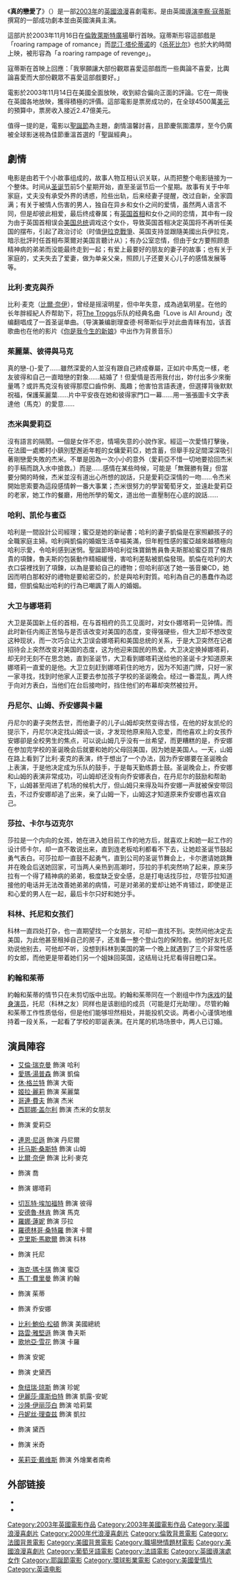 {{noteTA
|T=zh-hans:真爱至上;zh-hk:真的戀愛了;zh-tw:愛是您·愛是我;
|G1=Show
|G2=Movie
|G3=PP
|1=zh-tw:喬;zh-cn:乔;zh-hk:祖;
|2=zh-tw:卡羅;zh-hk:卡露;zh-cn:卡罗尔;
|3=zh-cn:理查德·柯蒂斯; zh-hant:李察·寇蒂斯;
}}
{{unreferenced|time=2009-08-16}} 
{{RoughTranslation}}
{{Infobox Film
| name           = 真爱至上
| original_name  = ''Love Actually''
| cn_name        = 真爱至上
| hk_name        = 真的戀愛了
| tw_name        = 愛是您·愛是我
| image          = <!-- 檔案不存在 Love_Actually_movie.jpg ，可從英文維基百科取得 -->
| director       = [[李察·寇蒂斯|李察·寇蒂斯]]
| producer       = Tim Bevan<br />Liza Chasin<br />Eric Fellner<br />Debra Hayward<br />Duncan Kenworthy
| writer         = 李察·寇蒂斯
| starring       = [[艾倫·瑞克曼|艾倫·瑞克曼]]<br />[[比·乃爾|比爾·奈伊]]<br />[[哥連·費夫|哥連·費夫]]<br />[[愛瑪·湯普森|愛瑪·湯普森]]<br />[[休·格兰特|休·格兰特]]<br />[[羅娜·蓮妮|羅娜·蓮妮]]<br />[[連恩·尼遜|連恩·尼遜]]<br />{{link-en|瑪婷·麥吉俊|Martine McCutcheon}} [[托马斯·桑斯特|托马斯·桑斯特]]
| distributor    = [[環球影業|環球影業]]
| released       = {{film date|2003|11|14|美國|2003|11|21|英國|2003|12|4|香港|2003|12|5|新加坡|2004|2|13|臺灣}}
| runtime        = 135 分鐘
| country        = {{UK}}
| language       = [[英語|英語]]
| imdb_id        = 0314331
}}

《'''真的戀愛了'''》（{{lang-en|''Love Actually''}}）是一部[[2003年電影|2003年]]的[[英國電影|英國]][[愛情片|浪漫]]喜劇電影。是由英國[[電影導演|導演]][[李察·寇蒂斯|李察·寇蒂斯]]撰寫的一部成功劇本並由英國演員主演。

這部片於2003年11月16日在[[倫敦|倫敦]][[萊斯特廣場|萊斯特廣場]]舉行首映。寇蒂斯形容這部戲是「roaring rampage of romance」而[[昆汀·塔伦蒂诺|昆汀·塔伦蒂诺]]的《[[杀死比尔|杀死比尔]]》也於大約時間上映，被形容為「a roaring rampage of revenge」。

寇蒂斯在首映上回應：「我寧願讓大部份觀眾喜愛這部戲而一些輿論不喜愛，比輿論喜愛而大部份觀眾不喜愛這部戲要好。」

電影於2003年11月14日在美國全面放映，收到綜合偏向正面的評論。它在一周後在英國各地放映，獲得積極的評價。這部電影是票房成功的，在全球4500萬[[美元|美元]]的預算中，票房收入接近2.47億美元。

值得一提的是，電影以[[聖誕節|聖誕節]]為主題，劇情溫馨討喜，且節慶氛圍濃厚，至今仍廣被全球影迷視為佳節重溫首選的「聖誕經典」。

== 劇情 ==
电影是由若干个小故事组成的，故事人物互相认识关联，从而把整个电影链接为一个整体。时间从[[圣诞节|圣诞节]]前5个星期开始，直至圣诞节后一个星期。故事有关于中年家庭，丈夫没有承受外界的诱惑，险些出轨，后来经妻子提醒，改过自新，全家圆满；有关于被情人伤害的男人，独自在异乡和女仆之间的爱情，虽然两人语言不同，但是却彼此相爱，最后终成眷属；有[[英国首相|英国首相]]和女仆之间的恋情，其中有一段为由于英国首相误会[[美国总统|美国总统]]调戏这个女仆，导致英国首相决定英国将不再听任美国的摆布，引起了政治讨论（时值[[伊拉克戰爭|伊拉克戰爭]]、英国支持並跟隨美國出兵伊拉克，暗示批評时任首相布萊爾对美国言聽计从）；有办公室恋情，但由于女方要照顾患精神病的弟弟而没能最终走到一起；有爱上最要好的朋友的妻子的故事；也有关于家庭的，丈夫失去了爱妻，做为单亲父亲，照顾儿子还要关心儿子的感情发展等等。

=== 比利·麦克與乔 ===
比利·麦克（[[比·乃爾|比爾·奈伊]]），曾经是摇滚明星，但中年失意，成為過氣明星。在他的长年胖經紀人乔帮助下，将[[The_Troggs|The Troggs]]乐队的经典名曲「Love is All Around」改编翻唱成了一首圣诞单曲。（导演兼编剧理查德·柯蒂斯似乎对此曲青睐有加，该首歌曲也在他的影片《[[你是我今生的新娘|你是我今生的新娘]]》中出作为背景音乐）

=== 茱麗葉、彼得與马克 ===
真的戀-{}-愛了……雖然深愛的人並沒有跟自己終成眷屬，正如片中馬克一樣，老友彼得和自己一直暗戀的對象……結婚了！但愛情是否用我付出，妳付出多少來衡量嗎？或許馬克沒有彼得那麼口齒伶俐、風趣；他害怕言語表達，但選擇背後默默祝福，保護茱麗葉……片中平安夜在她和彼得家門口一幕……用一張張圖卡文字表達他（馬克）的愛意……

=== 杰米與愛莉亞 ===
沒有語言的隔閡。一個是女伴不忠，情場失意的小說作家。經這一次愛情打擊後，在法國一處鄉村小鎮別墅邂逅年輕的女傭愛莉亞，她含蓄，但舉手投足間深深吸引著剛戀愛失敗的杰米。不單是因為一次小小的意外（愛莉亞不惜一切地要拾回杰米的手稿而跳入水中搶救。）而是……感情在某些時候，可能是「無聲勝有聲」但當要分開的時候，杰米並沒有道出心所想的說話，只是愛莉亞深情的一吻……令杰米開始思索要為這段感情幹一番大事業；杰米很努力的學習葡萄牙文，並遠赴愛莉亞的老家，她工作的餐廳，用他所學的葡文，道出他一直壓制在心底的說話……

=== 哈利、凯伦与蜜亞 ===
哈利是一間設計公司經理；蜜亞是她的新祕書；哈利的妻子凱倫是在家照顧孩子的全職家庭主婦。哈利與凱倫的婚姻生活幸福美滿，但年輕性感的蜜亞越來越積極向哈利示愛，令哈利感到迷惘。聖誕節時哈利從珠寶銷售員魯夫斯那給蜜亞買了條昂貴的項鍊，魯夫斯的包裝動作精細緩慢，害哈利差點被凱倫發現。凱倫在哈利的大衣口袋裡找到了項鍊，以為是要給自己的禮物；但哈利卻送了她一張音樂CD，她因而明白那較好的禮物是要給密亞的，於是與哈利對質。哈利為自己的愚蠢作為認錯，但凱倫點出哈利的行為已嘲諷了兩人的婚姻。

=== 大卫与娜塔莉 ===
大卫是英国新上任的首相，在与首相府的员工见面时，对女仆娜塔莉一见钟情。而此时新任内阁正苦恼与是否该改变对美国的态度，变得强硬些，但大卫却不想改变这种现状，而一次巧合让大卫误会娜塔莉和美国总统的关系，于是大卫突然在记者招待会上突然改变对美国的态度，这为他迎来国民的热爱。大卫决定换掉娜塔莉，却无时无刻不在思念她，直到圣诞节，大卫看到娜塔莉送给他的圣诞卡才知道原来娜塔莉一直爱的是他。大卫立刻赶到娜塔莉住的地方，因为不知道门牌，只好一家一家寻找，找到时他家人正要去参加孩子学校的圣诞晚会。经过一番混乱，两人终于向对方表白，当他们在台后接吻时，挡住他们的布幕却突然被拉开。

=== 丹尼尔、山姆、乔安娜與卡羅 ===
丹尼尔的妻子突然去世，而他妻子的儿子山姆却突然变得古怪，在他的好友凯伦的提示下，丹尼尔决定找山姆谈一谈，才发现他原来陷入恋爱，而他喜欢上的女孩乔安娜卻是全校男生的焦点，可以说山姆几乎没有一丝希望，而更糟糕的是，乔安娜在参加完学校的圣诞晚会后就要和她的父母回美国，因为她是美国人。一天，山姆在路上看到了比利·麦克的表演，终于想出了一个办法，因为乔安娜要在圣诞晚会上表演，于是他决定成为乐队的鼓手，于是每天勤练爵士鼓。圣诞晚会上，乔安娜和山姆的表演非常成功，可山姆却还没有向乔安娜表白，在丹尼尔的鼓励和帮助下，山姆甚至闯进了机场的候机大厅，但山姆只来得及叫乔安娜一声就被保安带回去，不过乔安娜却追了出来，亲了山姆一下，山姆这才知道原来乔安娜也喜欢自己。

=== 莎拉、卡尔与迈克尔 ===
莎拉是一个内向的女孩，她在进入她目前工作的地方后，就喜欢上和她一起工作的设计师卡尔，却一直不敢说出来，直到连老板哈利都看不下去，让她趁圣诞节鼓起勇气表白。可莎拉却一直鼓不起勇气，直到公司的圣诞节舞会上，卡尔邀请她跳舞并在晚会后送她回家，可当两人亲热到高潮时，莎拉的手机突然响了起来，原来莎拉有一个得了精神病的弟弟，极度缺乏安全感，总是打电话找莎拉，尽管莎拉知道接他的电话并无法改善她弟弟的病情，可是对弟弟的爱却让她不肯错过，即使是正和心爱的男人在一起，最后卡尔只好和她分手。

=== 科林、托尼和女孩们 ===
科林一直四处打杂，也一直期望找一个女朋友，可却一直找不到。突然间他决定去美国，为此他甚至租掉自己的房子，还准备一整个登山包的保险套。他的好友托尼劝说他别去，可他却不听，没想到科林到美国的第一个晚上就遇到了三个非常性感的女郎，而他更是带着她们另一个姐妹回英国，这结局让托尼看得目瞪口呆。

=== 約翰和茱蒂 ===
約翰和茱蒂的情节只在未剪切版中出现。約翰和茱蒂同在一个剧组中作为[[床戏|床戏]]的[[替身演员|替身演员]]，托尼（科林之友）同样也是该剧组的成员（可能是灯光助理）。尽管約翰和茱蒂工作性质低俗，但是他们能够坦然相处，并能投机交谈。两者小心谨慎地维持着一段关系，一起看了学校的耶诞表演。在片尾的机场场景中，两人已订婚。

== 演員陣容 ==
*[[艾倫·瑞克曼|艾倫·瑞克曼]] 飾演 哈利
*[[愛瑪·湯普森|愛瑪·湯普森]] 飾演 凱倫
*[[休·格兰特|休·格兰特]] 飾演 大衛
*[[姬拉·麗莉|姬拉·麗莉]] 飾演 茱麗葉
*[[哥連·費夫|哥連·費夫]] 飾演 杰米
*[[西耶娜·盖尔利|西耶娜·盖尔利]] 飾演 杰米的女朋友
*{{link-en|露夏·夢妮|Lúcia Moniz}} 飾演 愛莉亞
*[[連恩·尼遜|連恩·尼遜]] 飾演 丹尼爾
*[[托马斯·桑斯特|托马斯·桑斯特]] 飾演 山姆
*[[比·乃爾|比爾·奈伊]] 飾演 比利·麥克
*{{link-en|葛瑞格·費雪|Gregor Fisher}} 飾演 喬
*{{link-en|瑪婷·麥吉俊|Martine McCutcheon}} 飾演 娜塔莉
*[[切瓦特·埃加福特|切瓦特·埃加福特]] 飾演 彼得
*[[安德魯·林肯|安德魯·林肯]] 飾演 馬克
*[[羅娜·蓮妮|羅娜·蓮妮]] 飾演 莎拉
*[[羅德林哥·桑特羅|羅德林哥·桑特羅]] 飾演 卡爾
*[[克里斯·馬歇爾|克里斯·馬歇爾]] 飾演 科林
*{{link-en|阿卜杜勒·薩里斯|Abdul Salis}} 飾演 托尼
*[[海克·瑪卡琪|海克·瑪卡琪]] 飾演 蜜亞
*[[馬丁·費里曼|馬丁·費里曼]] 飾演 約翰
*{{link-en|喬安娜·佩吉|Joanna Page}} 飾演 茱蒂
*{{link-en|奧莉維亞·奧爾森|Olivia Olson}} 飾演 乔安娜
*[[比利·鮑伯·松頓|比利·鮑伯·松頓]] 飾演 美國總統
*[[路雲·雅堅遜|路雲·雅堅遜]] 飾演 魯夫斯
*[[歌地亞·雪花|歌地亞·雪花]] 飾演 卡羅
*{{link-en|妮娜·索桑亞|Nina Sosanya}} 飾演 安妮
*{{link-en|伊凡娜·米莉瑟維克|Ivana Miličević}} 飾演 史黛西
*[[詹纽瑞·琼斯|詹纽瑞·琼斯]] 飾演 珍妮
*[[伊麗莎·庫斯伯特|伊麗莎·庫斯伯特]] 飾演 凱露-安妮
*[[沙隆·伊丽莎白|沙隆·伊丽莎白]] 飾演 哈莉葉
*[[丹妮丝·理查兹|丹妮丝·理查兹]] 飾演 凱拉
*{{link-en|莉莉·帕浦威爾|Lulu Popplewell}} 飾演 黛西
*{{link-en|馬庫斯·布里斯托克|Marcus Brigstocke}} 飾演 米奇
*[[茱莉亚·戴维斯|茱莉亚·戴维斯]] 飾演 外燴業者南希

== 外部链接 ==
* {{official|http://www.loveactually.com/}}
* {{imdb title|id=0314331|title=真爱至上}}

{{Richard Curtis}}
{{Authority control}}
{{DEFAULTSORT:Love Actually}}
[[Category:2003年英國電影作品|Category:2003年英國電影作品]]
[[Category:2003年美國電影作品|Category:2003年美國電影作品]]
[[Category:英國浪漫喜劇片|Category:英國浪漫喜劇片]]
[[Category:2000年代浪漫喜劇片|Category:2000年代浪漫喜劇片]]
[[Category:倫敦背景電影|Category:倫敦背景電影]]
[[Category:法國背景電影|Category:法國背景電影]]
[[Category:美國背景電影|Category:美國背景電影]]
[[Category:職場戀情題材電影|Category:職場戀情題材電影]]
[[Category:美國浪漫喜劇片|Category:美國浪漫喜劇片]]
[[Category:葡萄牙語電影|Category:葡萄牙語電影]]
[[Category:法語電影|Category:法語電影]]
[[Category:英國導演處女作|Category:英國導演處女作]]
[[Category:耶誕節電影|Category:耶誕節電影]]
[[Category:環球影業電影|Category:環球影業電影]]
[[Category:美國愛情片|Category:美國愛情片]]
[[Category:英语电影|Category:英语电影]]